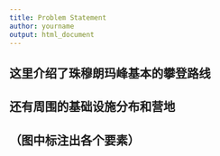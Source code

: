 ```yaml
---
title: Problem Statement
author: yourname
output: html_document
---
```


## 这里介绍了珠穆朗玛峰基本的攀登路线
## 还有周围的基础设施分布和营地
## （图中标注出各个要素）